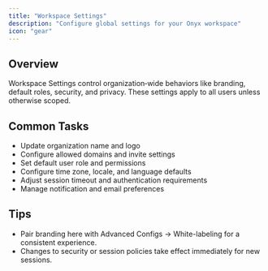 ```yaml
---
title: "Workspace Settings"
description: "Configure global settings for your Onyx workspace"
icon: "gear"
---
```


## Overview

Workspace Settings control organization‑wide behaviors like branding, default roles, security, and privacy.
These settings apply to all users unless otherwise scoped.

## Common Tasks

- Update organization name and logo
- Configure allowed domains and invite settings
- Set default user role and permissions
- Configure time zone, locale, and language defaults
- Adjust session timeout and authentication requirements
- Manage notification and email preferences

## Tips

- Pair branding here with Advanced Configs → White-labeling for a consistent experience.
- Changes to security or session policies take effect immediately for new sessions.
